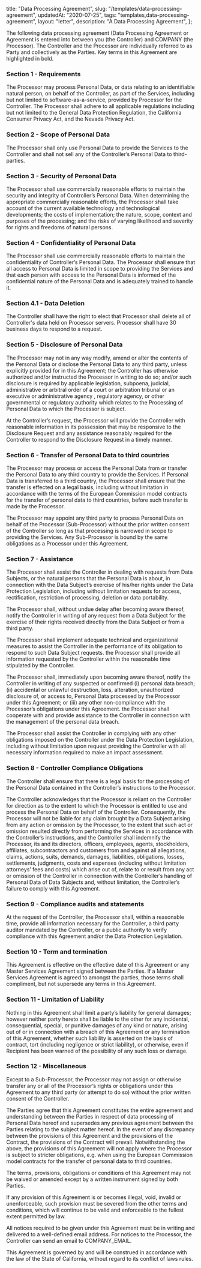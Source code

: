  title: "Data Processing Agreement",
  slug: "/templates/data-processing-agreement",
  updatedAt: "2020-07-25",
  tags: "templates,data-processing-agreement",
  layout: "letter",
  description: "A Data Processing Agreement",
};

The following data processing agreement (Data Processing Agreement or Agreement
is entered into between you (the Controller) and COMPANY (the
Processor). The Controller and the Processor are individually referred to as
Party and collectively as the Parties. Key terms in this Agreement are
highlighted in bold.

### Section 1 - Requirements
The Processor may process Personal Data, or data relating to an identifiable
natural person, on behalf of the Controller, as part of the Services, including
but not limited to software-as-a-service, provided by Processor for the
Controller. The Processor shall adhere to all applicable regulations including
but not limited to the General Data Protection Regulation, the California
Consumer Privacy Act, and the Nevada Privacy Act.

### Section 2 - Scope of Personal Data
The Processor shall only use Personal Data to provide the Services to the
Controller and shall not sell any of the Controller’s Personal Data to
third-parties.

### Section 3 - Security of Personal Data
The Processor shall use commercially reasonable efforts to maintain the security
and integrity of Controller’s Personal Data. When determining the appropriate
commercially reasonable efforts, the Processor shall take account of the current
available technology and technological developments; the costs of
implementation; the nature, scope, context and purposes of the processing; and
the risks of varying likelihood and severity for rights and freedoms of natural
persons.

### Section 4 - Confidentiality of Personal Data
The Processor shall use commercially reasonable efforts to maintain the
confidentiality of Controller’s Personal Data. The Processor shall ensure that
all access to Personal Data is limited in scope to providing the Services and
that each person with access to the Personal Data is informed of the
confidential nature of the Personal Data and is adequately trained to handle it.

### Section 4.1 - Data Deletion
The Controller shall have the right to elect that Processor shall delete all of
Controller's data held on Processor servers. Processor shall have 30 business
days to respond to a request.

### Section 5 - Disclosure of Personal Data
The Processor may not in any way modify, amend or alter the contents of the
Personal Data or disclose the Personal Data to any third party, unless
explicitly provided for in this Agreement; the Controller has otherwise
authorized and/or instructed the Processor in writing to do so; and/or such
disclosure is required by applicable legislation, subpoena, judicial,
administrative or arbitral order of a court or arbitration tribunal or an
executive or administrative agency , regulatory agency, or other governmental or
regulatory authority which relates to the Processing of Personal Data to which
the Processor is subject.

At the Controller’s request, the Processor will provide the Controller with
reasonable information in its possession that may be responsive to the
Disclosure Request and any assistance reasonably required for the Controller to
respond to the Disclosure Request in a timely manner.

### Section 6 - Transfer of Personal Data to third countries
The Processor may process or access the Personal Data from or transfer the
Personal Data to any third country to provide the Services. If Personal Data is
transferred to a third country, the Processor shall ensure that the transfer is
effected on a legal basis, including without limitation in accordance with the
terms of the European Commission model contracts for the transfer of personal
data to third countries, before such transfer is made by the Processor.

The Processor may appoint any third party to process Personal Data on behalf of
the Processor (Sub-Processor) without the prior written consent of the
Controller so long as that processing is narrowed in scope to providing the
Services. Any Sub-Processor is bound by the same obligations as a Processor
under this Agreement.

### Section 7 - Assistance
The Processor shall assist the Controller in dealing with requests from Data
Subjects, or the natural persons that the Personal Data is about, in connection
with the Data Subject’s exercise of his/her rights under the Data Protection
Legislation, including without limitation requests for access, rectification,
restriction of processing, deletion or data portability.

The Processor shall, without undue delay after becoming aware thereof, notify
the Controller in writing of any request from a Data Subject for the exercise of
their rights received directly from the Data Subject or from a third party.

The Processor shall implement adequate technical and organizational measures to
assist the Controller in the performance of its obligation to respond to such
Data Subject requests. the Processor shall provide all information requested by
the Controller within the reasonable time stipulated by the Controller.

The Processor shall, immediately upon becoming aware thereof, notify the
Controller in writing of any suspected or confirmed (i) personal data breach;
(ii) accidental or unlawful destruction, loss, alteration, unauthorized
disclosure of, or access to, Personal Data processed by the Processor under this
Agreement; or (iii) any other non-compliance with the Processor’s obligations
under this Agreement. the Processor shall cooperate with and provide assistance
to the Controller in connection with the management of the personal data breach.

The Processor shall assist the Controller in complying with any other
obligations imposed on the Controller under the Data Protection Legislation,
including without limitation upon request providing the Controller with all
necessary information required to make an impact assessment.

### Section 8 - Controller Compliance Obligations
The Controller shall ensure that there is a legal basis for the processing of
the Personal Data contained in the Controller’s instructions to the Processor.

The Controller acknowledges that the Processor is reliant on the Controller for
direction as to the extent to which the Processor is entitled to use and process
the Personal Data on behalf of the Controller. Consequently, the Processor will
not be liable for any claim brought by a Data Subject arising from any action or
omission by the Processor, to the extent that such act or omission resulted
directly from performing the Services in accordance with the Controller’s
instructions, and the Controller shall indemnify the Processor, its and its
directors, officers, employees, agents, stockholders, affiliates, subcontractors
and customers from and against all allegations, claims, actions, suits, demands,
damages, liabilities, obligations, losses, settlements, judgments, costs and
expenses (including without limitation attorneys’ fees and costs) which arise
out of, relate to or result from any act or omission of the Controller in
connection with the Controller’s handling of Personal Data of Data Subjects and,
without limitation, the Controller’s failure to comply with this Agreement.

### Section 9 - Compliance audits and statements
At the request of the Controller, the Processor shall, within a reasonable time,
provide all information necessary for the Controller, a third party auditor
mandated by the Controller, or a public authority to verify compliance with this
Agreement and/or the Data Protection Legislation.

### Section 10 - Term and termination
This Agreement is effective on the effective date of this Agreement or any
Master Services Agreement signed between the Parties. If a Master Services
Agreement is agreed to amongst the parties, those terms shall compliment, but
not supersede any terms in this Agreement.

### Section 11 - Limitation of Liability
Nothing in this Agreement shall limit a party’s liability for general damages;
however neither party hereto shall be liable to the other for any incidental,
consequential, special, or punitive damages of any kind or nature, arising out
of or in connection with a breach of this Agreement or any termination of this
Agreement, whether such liability is asserted on the basis of contract, tort
(including negligence or strict liability), or otherwise, even if Recipient has
been warned of the possibility of any such loss or damage.

### Section 12 - Miscellaneous
Except to a Sub-Processor, the Processor may not assign or otherwise transfer
any or all of the Processor’s rights or obligations under this Agreement to any
third party (or attempt to do so) without the prior written consent of the
Controller.

The Parties agree that this Agreement constitutes the entire agreement and
understanding between the Parties in respect of data processing of Personal Data
hereof and supersedes any previous agreement between the Parties relating to the
subject matter hereof. In the event of any discrepancy between the provisions of
this Agreement and the provisions of the Contract, the provisions of the
Contract will prevail. Notwithstanding the above, the provisions of this
Agreement will not apply where the Processor is subject to stricter obligations,
e.g. when using the European Commission model contracts for the transfer of
personal data to third countries.

The terms, provisions, obligations or conditions of this Agreement may not be
waived or amended except by a written instrument signed by both Parties.

If any provision of this Agreement is or becomes illegal, void, invalid or
unenforceable, such provision must be severed from the other terms and
conditions, which will continue to be valid and enforceable to the fullest
extent permitted by law.

All notices required to be given under this Agreement must be in writing and
delivered to a well-defined email address. For notices to the Processor, the
Controller can send an email to COMPANY_EMAIL.

This Agreement is governed by and will be construed in accordance with the law
of the State of California, without regard to its conflict of laws rules.
